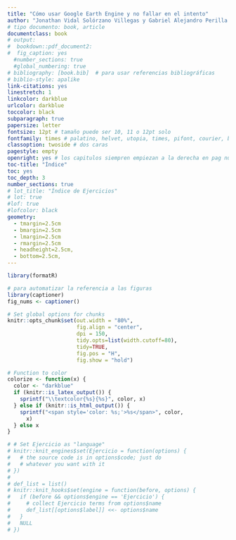 ```yaml
---
title: "Cómo usar Google Earth Engine y no fallar en el intento"
author: "Jonathan Vidal Solórzano Villegas y Gabriel Alejandro Perilla Suárez"
# tipo documento: book, article
documentclass: book
# output: 
#  bookdown::pdf_document2:
#  fig_caption: yes
  #number_sections: true
  #global_numbering: true
# bibliography: [book.bib]  # para usar referencias bibliográficas
# biblio-style: apalike
link-citations: yes
linestretch: 1
linkcolor: darkblue
urlcolor: darkblue
toccolor: black
subparagraph: true
papersize: letter
fontsize: 12pt # tamaño puede ser 10, 11 o 12pt solo
fontfamily: times # palatino, helvet, utopia, times, pifont, courier, bookman, newcent y avant
classoption: twoside # dos caras
pagestyle: empty
openright: yes # los capitulos siempren empiezan a la derecha en pag nueva
toc-title: "Índice"
toc: yes
toc_depth: 3
number_sections: true
# lot_title: "Índice de Ejercicios"
# lot: true
#lof: true
#lofcolor: black
geometry: 
  - tmargin=2.5cm
  - bmargin=2.5cm
  - lmargin=2.5cm
  - rmargin=2.5cm
  - headheight=2.5cm,
  - bottom=2.5cm,
---
```


```r
library(formatR)

# para automatizar la referencia a las figuras
library(captioner)
fig_nums <- captioner()

# Set global options for chunks
knitr::opts_chunk$set(out.width = "80%",
                      fig.align = "center", 
                      dpi = 150,
                      tidy.opts=list(width.cutoff=80),
                      tidy=TRUE,
                      fig.pos = "H",
                      fig.show = "hold")

# Function to color
colorize <- function(x) {
  color <- "darkblue"
  if (knitr::is_latex_output()) {
    sprintf("\\textcolor{%s}{%s}", color, x)
  } else if (knitr::is_html_output()) {
    sprintf("<span style='color: %s;'>%s</span>", color,
      x)
  } else x
}

# # Set Ejercicio as "language"
# knitr::knit_engines$set(Ejercicio = function(options) {
#   # the source code is in options$code; just do
#   # whatever you want with it
# })
# 
# def_list = list()
# knitr::knit_hooks$set(engine = function(before, options) {
#   if (before && options$engine == 'Ejercicio') {
#     # collect Ejercicio terms from options$name
#     def_list[[options$label]] <<- options$name
#   }
#   NULL
# })
```

```{=latex}
\setlength{\aweboxleftmargin}{0.1\linewidth}
\setlength{\aweboxcontentwidth}{0.85\linewidth}
\setlength{\aweboxvskip}{1mm}
\setlength{\aweboxrulewidth}{5pt}
```
